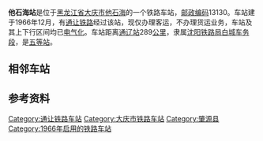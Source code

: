 {{noteTA
|1=zh-cn:始发车次; zh-hk:列車班次;
|2=zh-cn:车次; zh-hk:班次;
}}
{{Infobox China railway station
|车站名称 = 他石海站
|图片 = 
|图片介绍 = 
|其他名称 = 他什海站
|车站拼音 = Tashihai
|英文名称 = Tashihai Railway Station
|车站代码 = 56948<ref>{{cite book|title=中华人民共和国铁路车站代码（GB/T 10302-2010）|publisher=中国标准出版社|year=2010|isbn=155066140495|ignore-isbn-error=true|pages=36}}</ref>
|电报码 = TRT
|拼音码 = TSH
|车站地址 = [[黑龙江省|黑龙江省]][[大庆市|大庆市]][[肇源县|肇源县]][[民意乡|民意乡]]
|坐标 = {{coord|45.562550|124.300637|display=inline,title}}
|归属 = [[沈阳铁路局|沈阳铁路局]][[白城车务段|白城车务段]]
|线路 = [[通让铁路|通让铁路]]
|车站等级 = [[五等站_(中铁)|五等站]]
}}
'''他石海站'''是位于[[黑龙江省|黑龙江省]][[大庆市|大庆市]][[他石海|他石海]]的一个铁路车站，[[邮政编码|邮政编码]]13130。车站建于1966年12月，有[[通让铁路|通让铁路]]经过该站，现仅办理客运，不办理货运业务，车站及其上下行区间均已[[电气化|电气化]]。车站距离[[通辽站|通辽站]]289[[公里|公里]]，隶属[[沈阳铁路局|沈阳铁路局]][[白城车务段|白城车务段]]，是[[五等站_(中铁)|五等站]]。

== 相邻车站 ==
{{start rail box|[[中国铁路|中国铁路]]}}
{{s-inop|[[大安北站|大安北站]]|{{站|通辽}}方向}}
{{s-line|[[通让铁路|通让铁路]]<br />{{0}}← 8km 他石海站 20km →}}
{{s-inop|[[新肇站|新肇站]]<br /><s>''[[健民站|健民站]]''</s>(已撤销)|{{站|大庆西}}方向}}
{{end box}}

== 参考资料 ==
{{reflist}}

{{通让铁路}}
{{铁路车站小作品}}
{{吉林小作品}}

[[Category:通让铁路车站|Category:通让铁路车站]]
[[Category:大庆市铁路车站|Category:大庆市铁路车站]]
[[Category:肇源县|Category:肇源县]]
[[Category:1966年启用的铁路车站|Category:1966年启用的铁路车站]]